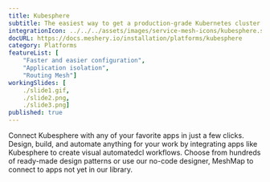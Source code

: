 ```yaml
---
title: Kubesphere
subtitle: The easiest way to get a production-grade Kubernetes cluster up and running
integrationIcon: ../../../assets/images/service-mesh-icons/kubesphere.svg
docURL: https://docs.meshery.io/installation/platforms/kubesphere
category: Platforms
featureList: [
    "Faster and easier configuration",
    "Application isolation",
    "Routing Mesh"]
workingSlides: [
    ./slide1.gif,
    ./slide2.png,
    ./slide3.png]
published: true
---
```


<p>
    Connect Kubesphere with any of your favorite apps in just a few
    clicks. Design, build, and automate anything for your work by
    integrating apps like Kubesphere to create visual automatedcl
    workflows. Choose from hundreds of ready-made design patterns or use
    our no-code designer, MeshMap to connect to apps not yet in our
    library.
</p>
